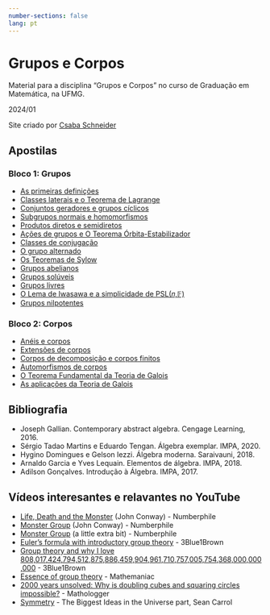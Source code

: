 ```yaml
---
number-sections: false
lang: pt
---
```


# Grupos e Corpos {.unnumbered}

Material para a disciplina "Grupos e Corpos" no curso de Graduação em Matemática, na UFMG. 

2024/01


Site criado por [Csaba Schneider](https://schcs.github.io/WP/)

## Apostilas

### Bloco 1: Grupos 

* [As primeiras definições](definitions.qmd)
* [Classes laterais e o Teorema de Lagrange](lagrange.qmd)
* [Conjuntos geradores e grupos cíclicos](geradores.qmd)
* [Subgrupos normais e homomorfismos](normais.qmd)
* [Produtos diretos e semidiretos](products.qmd)
* [Ações de grupos e O Teorema Órbita-Estabilizador](actions.qmd)
* [Classes de conjugação](classes.qmd)
* [O grupo alternado](alternado.qmd)
* [Os Teoremas de Sylow](sylow.qmd)
* [Grupos abelianos](abelian.qmd)
* [Grupos solúveis](soluble.qmd)
* [Grupos livres](livres.qmd)
* [O Lema de Iwasawa e a simplicidade de PSL(𝑛,𝔽)](psl.qmd)
* [Grupos nilpotentes](nilpotent.qmd)

### Bloco 2: Corpos

* [Anéis e corpos](ringsfields.qmd)
* [Extensões de corpos](extensions.qmd)
* [Corpos de decomposição e corpos finitos](decompfields.qmd)
* [Automorfismos de corpos](fieldauts.qmd)
* [O Teorema Fundamental da Teoria de Galois](galois.qmd)
* [As aplicações da Teoria de Galois](appl_galois.qmd)


## Bibliografia
* Joseph Gallian. Contemporary abstract algebra. Cengage Learning, 2016.
* Sérgio Tadao Martins e Eduardo Tengan. Álgebra exemplar. IMPA, 2020.
* Hygino Domingues e Gelson Iezzi. Álgebra moderna. Saraivauni, 2018.
* Arnaldo Garcia e Yves Lequain. Elementos de álgebra. IMPA, 2018.
* Adilson Gonçalves. Introdução à Álgebra. IMPA, 2017.

## Vídeos interesantes e relavantes no YouTube
* [Life, Death and the Monster](https://youtu.be/xOCe5HUObD4) (John Conway) - Numberphile
* [Monster Group](https://youtu.be/jsSeoGpiWsw?si=9uekLikRuQFGkq8e) (John Conway) - Numberphile
* [Monster Group](https://youtu.be/MXKiih4JJvQ) (a little extra bit) - Numberphile
* [Euler's formula with introductory group theory](https://youtu.be/mvmuCPvRoWQ) - 3Blue1Brown
* [Group theory and why I love 808,017,424,794,512,875,886,459,904,961,710,757,005,754,368,000,000,000](https://youtu.be/mH0oCDa74tE) - 3Blue1Brown
* [Essence of group theory](https://youtu.be/EsBn7G2yhB8) - Mathemaniac
* [2000 years unsolved: Why is doubling cubes and squaring circles impossible?](https://youtu.be/O1sPvUr0YC0) - Mathologger
* [Symmetry](https://youtu.be/yCxacFBLHIY) - The Biggest Ideas in the Universe part, Sean Carrol


